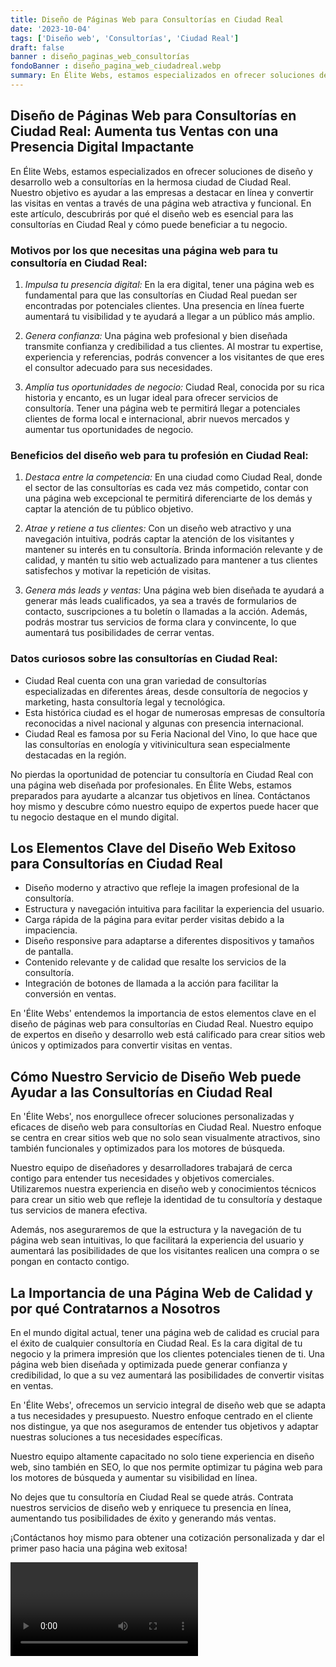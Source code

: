 ```yaml
---
title: Diseño de Páginas Web para Consultorías en Ciudad Real
date: '2023-10-04'
tags: ['Diseño web', 'Consultorías', 'Ciudad Real']
draft: false
banner : diseño_paginas_web_consultorías
fondoBanner : diseño_pagina_web_ciudadreal.webp
summary: En Élite Webs, estamos especializados en ofrecer soluciones de diseño y desarrollo web a consultorías en la hermosa ciudad de Ciudad Real. Nuestro objetivo es ayudar a las empresas a destacar en línea y convertir las visitas en ventas a través de una página web atractiva y funcional. En este artículo, descubrirás por qué el diseño web es esencial para las consultorías en Ciudad Real y cómo puede beneficiar a tu negocio.
---
```


## Diseño de Páginas Web para Consultorías en Ciudad Real: Aumenta tus Ventas con una Presencia Digital Impactante

En Élite Webs, estamos especializados en ofrecer soluciones de diseño y desarrollo web a consultorías en la hermosa ciudad de Ciudad Real. Nuestro objetivo es ayudar a las empresas a destacar en línea y convertir las visitas en ventas a través de una página web atractiva y funcional. En este artículo, descubrirás por qué el diseño web es esencial para las consultorías en Ciudad Real y cómo puede beneficiar a tu negocio.

### Motivos por los que necesitas una página web para tu consultoría en Ciudad Real:

1. _Impulsa tu presencia digital:_ En la era digital, tener una página web es fundamental para que las consultorías en Ciudad Real puedan ser encontradas por potenciales clientes. Una presencia en línea fuerte aumentará tu visibilidad y te ayudará a llegar a un público más amplio.

2. _Genera confianza:_ Una página web profesional y bien diseñada transmite confianza y credibilidad a tus clientes. Al mostrar tu expertise, experiencia y referencias, podrás convencer a los visitantes de que eres el consultor adecuado para sus necesidades.

3. _Amplía tus oportunidades de negocio:_ Ciudad Real, conocida por su rica historia y encanto, es un lugar ideal para ofrecer servicios de consultoría. Tener una página web te permitirá llegar a potenciales clientes de forma local e internacional, abrir nuevos mercados y aumentar tus oportunidades de negocio.

### Beneficios del diseño web para tu profesión en Ciudad Real:

1. _Destaca entre la competencia:_ En una ciudad como Ciudad Real, donde el sector de las consultorías es cada vez más competido, contar con una página web excepcional te permitirá diferenciarte de los demás y captar la atención de tu público objetivo.

2. _Atrae y retiene a tus clientes:_ Con un diseño web atractivo y una navegación intuitiva, podrás captar la atención de los visitantes y mantener su interés en tu consultoría. Brinda información relevante y de calidad, y mantén tu sitio web actualizado para mantener a tus clientes satisfechos y motivar la repetición de visitas.

3. _Genera más leads y ventas:_ Una página web bien diseñada te ayudará a generar más leads cualificados, ya sea a través de formularios de contacto, suscripciones a tu boletín o llamadas a la acción. Además, podrás mostrar tus servicios de forma clara y convincente, lo que aumentará tus posibilidades de cerrar ventas.

### Datos curiosos sobre las consultorías en Ciudad Real:

- Ciudad Real cuenta con una gran variedad de consultorías especializadas en diferentes áreas, desde consultoría de negocios y marketing, hasta consultoría legal y tecnológica.
- Esta histórica ciudad es el hogar de numerosas empresas de consultoría reconocidas a nivel nacional y algunas con presencia internacional.
- Ciudad Real es famosa por su Feria Nacional del Vino, lo que hace que las consultorías en enología y vitivinicultura sean especialmente destacadas en la región.

No pierdas la oportunidad de potenciar tu consultoría en Ciudad Real con una página web diseñada por profesionales. En Élite Webs, estamos preparados para ayudarte a alcanzar tus objetivos en línea. Contáctanos hoy mismo y descubre cómo nuestro equipo de expertos puede hacer que tu negocio destaque en el mundo digital.

<GifSeo />

<Cta />

## Los Elementos Clave del Diseño Web Exitoso para Consultorías en Ciudad Real

- Diseño moderno y atractivo que refleje la imagen profesional de la consultoría.
- Estructura y navegación intuitiva para facilitar la experiencia del usuario.
- Carga rápida de la página para evitar perder visitas debido a la impaciencia.
- Diseño responsive para adaptarse a diferentes dispositivos y tamaños de pantalla.
- Contenido relevante y de calidad que resalte los servicios de la consultoría.
- Integración de botones de llamada a la acción para facilitar la conversión en ventas.

En 'Élite Webs' entendemos la importancia de estos elementos clave en el diseño de páginas web para consultorías en Ciudad Real. Nuestro equipo de expertos en diseño y desarrollo web está calificado para crear sitios web únicos y optimizados para convertir visitas en ventas.

## Cómo Nuestro Servicio de Diseño Web puede Ayudar a las Consultorías en Ciudad Real

En 'Élite Webs', nos enorgullece ofrecer soluciones personalizadas y eficaces de diseño web para consultorías en Ciudad Real. Nuestro enfoque se centra en crear sitios web que no solo sean visualmente atractivos, sino también funcionales y optimizados para los motores de búsqueda.

Nuestro equipo de diseñadores y desarrolladores trabajará de cerca contigo para entender tus necesidades y objetivos comerciales. Utilizaremos nuestra experiencia en diseño web y conocimientos técnicos para crear un sitio web que refleje la identidad de tu consultoría y destaque tus servicios de manera efectiva.

Además, nos aseguraremos de que la estructura y la navegación de tu página web sean intuitivas, lo que facilitará la experiencia del usuario y aumentará las posibilidades de que los visitantes realicen una compra o se pongan en contacto contigo.

## La Importancia de una Página Web de Calidad y por qué Contratarnos a Nosotros

En el mundo digital actual, tener una página web de calidad es crucial para el éxito de cualquier consultoría en Ciudad Real. Es la cara digital de tu negocio y la primera impresión que los clientes potenciales tienen de ti. Una página web bien diseñada y optimizada puede generar confianza y credibilidad, lo que a su vez aumentará las posibilidades de convertir visitas en ventas.

En 'Élite Webs', ofrecemos un servicio integral de diseño web que se adapta a tus necesidades y presupuesto. Nuestro enfoque centrado en el cliente nos distingue, ya que nos aseguramos de entender tus objetivos y adaptar nuestras soluciones a tus necesidades específicas.

Nuestro equipo altamente capacitado no solo tiene experiencia en diseño web, sino también en SEO, lo que nos permite optimizar tu página web para los motores de búsqueda y aumentar su visibilidad en línea.

No dejes que tu consultoría en Ciudad Real se quede atrás. Contrata nuestros servicios de diseño web y enriquece tu presencia en línea, aumentando tus posibilidades de éxito y generando más ventas.

¡Contáctanos hoy mismo para obtener una cotización personalizada y dar el primer paso hacia una página web exitosa!

<Video />

<CtaBot job='Consultorías' city='Ciudad Real'/>

<Gmaps query='Ciudad Real+españa+maps' />